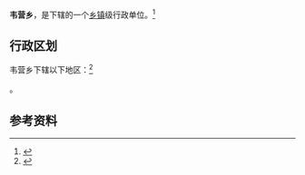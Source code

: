 {{中国乡级行政区|62/01/23/209/000}}

'''韦营乡'''，是{{PRC admin/fullname|62/01/23/209/000|3}}下辖的一个[[乡镇|乡镇]]级行政单位。<ref>{{PRC admin/ref sgc|{{PRC admin/parent|62/01/23/209/000}}}}</ref>

== 行政区划 ==

韦营乡下辖以下地区：<ref>{{PRC admin/ref sgc|62/01/23/209/000}}</ref>

{{PRC admin/children|62/01/23/209/000}}。

== 参考资料 ==

{{reflist}}

{{行政区划小作品}}
{{PRC admin/navcat|62/01/23/209/000}}